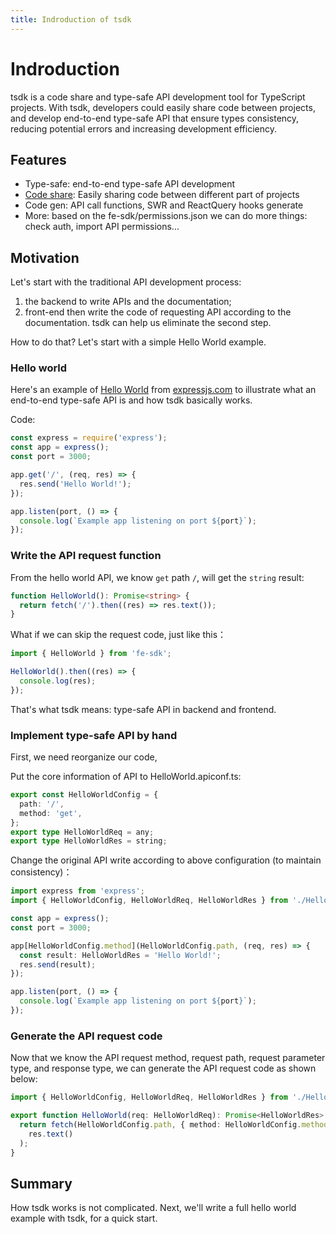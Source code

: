 ```yaml
---
title: Indroduction of tsdk
---
```


# Indroduction

tsdk is a code share and type-safe API development tool for TypeScript projects. With tsdk, developers could easily share code between projects, and develop end-to-end type-safe API that ensure types consistency, reducing potential errors and increasing development efficiency.

## Features

- Type-safe: end-to-end type-safe API development
- [Code share](/docs/guide/share-code): Easily sharing code between different part of projects
- Code gen: API call functions, SWR and ReactQuery hooks generate
- More: based on the fe-sdk/permissions.json we can do more things: check auth, import API permissions...

## Motivation

Let's start with the traditional API development process:

1. the backend to write APIs and the documentation;
2. front-end then write the code of requesting API according to the documentation.
   tsdk can help us eliminate the second step.

How to do that? Let's start with a simple Hello World example.

### Hello world

Here's an example of [Hello World](https://expressjs.com/en/starter/hello-world.html) from [expressjs.com](https://expressjs.com/en/starter/hello-world.html) to illustrate what an end-to-end type-safe API is and how tsdk basically works.

Code:

```js
const express = require('express');
const app = express();
const port = 3000;

app.get('/', (req, res) => {
  res.send('Hello World!');
});

app.listen(port, () => {
  console.log(`Example app listening on port ${port}`);
});
```

### Write the API request function

From the hello world API, we know `get` path `/`, will get the `string` result:

```ts
function HelloWorld(): Promise<string> {
  return fetch('/').then((res) => res.text());
}
```

What if we can skip the request code, just like this：

```ts
import { HelloWorld } from 'fe-sdk';

HelloWorld().then((res) => {
  console.log(res);
});
```

That's what tsdk means: type-safe API in backend and frontend.

### Implement type-safe API by hand

First, we need reorganize our code,

Put the core information of API to HelloWorld.apiconf.ts:

```ts
export const HelloWorldConfig = {
  path: '/',
  method: 'get',
};
export type HelloWorldReq = any;
export type HelloWorldRes = string;
```

Change the original API write according to above configuration (to maintain consistency)：

```ts
import express from 'express';
import { HelloWorldConfig, HelloWorldReq, HelloWorldRes } from './HelloWorld.apiconf';

const app = express();
const port = 3000;

app[HelloWorldConfig.method](HelloWorldConfig.path, (req, res) => {
  const result: HelloWorldRes = 'Hello World!';
  res.send(result);
});

app.listen(port, () => {
  console.log(`Example app listening on port ${port}`);
});
```

### Generate the API request code

Now that we know the API request method, request path, request parameter type, and response type, we can generate the API request code as shown below:

```ts
import { HelloWorldConfig, HelloWorldReq, HelloWorldRes } from './HelloWorld.apiconf';

export function HelloWorld(req: HelloWorldReq): Promise<HelloWorldRes> {
  return fetch(HelloWorldConfig.path, { method: HelloWorldConfig.method }).then((res) =>
    res.text()
  );
}
```

## Summary

How tsdk works is not complicated. Next, we'll write a full hello world example with tsdk, for a quick start.
